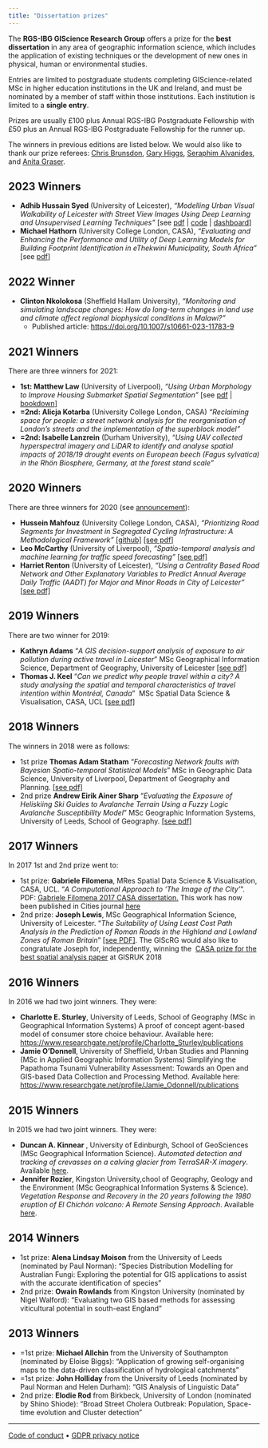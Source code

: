 ```yaml
---
title: "Dissertation prizes"
---
```


The **RGS-IBG GIScience Research Group** offers a prize for the **best** **dissertation** in any area of geographic information science, which includes the application of existing techniques or the development of new ones in physical, human or environmental studies.

Entries are limited to postgraduate students completing GIScience-related MSc in higher education institutions in the UK and Ireland, and must be nominated by a member of staff within those institutions. Each institution is limited to a **single entry**.

Prizes are usually £100 plus Annual RGS-IBG Postgraduate Fellowship with £50 plus an Annual RGS-IBG Postgraduate Fellowship for the runner up.

The winners in previous editions are listed below. We would also like to thank our prize referees: [Chris Brunsdon](https://www.maynoothuniversity.ie/people/chris-brunsdon), [Gary Higgs](https://eur02.safelinks.protection.outlook.com/?url=https%3A%2F%2Fwiserd.ac.uk%2Fabout-us%2Fpeople%2Fgary-higgs&data=04%7C01%7Cs.alvanides%40northumbria.ac.uk%7C33de3206c1894fce3bf308d8bb8b41fb%7Ce757cfdd1f354457af8f7c9c6b1437e3%7C0%7C0%7C637465554065910385%7CUnknown%7CTWFpbGZsb3d8eyJWIjoiMC4wLjAwMDAiLCJQIjoiV2luMzIiLCJBTiI6Ik1haWwiLCJXVCI6Mn0%3D%7C1000&sdata=0M7H6kwKnjaAPAf6WykbVMsoy2TY3TfbxuZIL59Wh6E%3D&reserved=0), [Seraphim Alvanides](https://www.northumbria.ac.uk/about-us/our-staff/a/seraphim-alvanides/), and [Anita Graser](https://anitagraser.com/about/).

## 2023 Winners

- **Adhib Hussain Syed** (University of Leicester), _"Modelling Urban Visual Walkability of Leicester with Street View Images Using Deep Learning and Unsupervised Learning Techniques"_ \[see [pdf](https://github.com/adhibsyed/walkability/blob/main/paper/paper.pdf) | [code](https://github.com/adhibsyed/walkability) | [dashboard](https://adhibsyed.shinyapps.io/walkabilitydashboard/)\]
- **Michael Hathorn** (University College London, CASA), _"Evaluating and Enhancing the Performance and Utility of Deep Learning Models for Building Footprint Identification in eThekwini Municipality, South Africa"_ \[see [pdf](https://drive.google.com/file/d/1SKhTUnfoXMkBDt7LKljOfvDaIh--msbz/view)\]

## 2022 Winner

- **Clinton Nkolokosa** (Sheffield Hallam University), _"Monitoring and simulating landscape changes: How do long-term changes in land use and climate affect regional biophysical conditions in Malawi?"_
    - Published article: [https://doi.org/10.1007/s10661-023-11783-9](https://doi.org/10.1007/s10661-023-11783-9)

## 2021 Winners

There are three winners for 2021:

- **1st: Matthew Law** (University of Liverpool), _“Using Urban Morphology to Improve Housing Submarket Spatial Segmentation”_ \[see [pdf](https://matthewlaw.xyz/dissertation21/_main.pdf) | [bookdown](https://matthewlaw.xyz/dissertation21/)\]
- **\=2nd: Alicja Kotarba** (University College London, CASA) _“Reclaiming space for people: a street network analysis for the reorganisation of London’s streets and the implementation of the superblock model”_
- **\=2nd: Isabelle Lanzrein** (Durham University), _"Using UAV collected hyperspectral imagery and LiDAR to identify and analyse spatial impacts of 2018/19 drought events on European beech (Fagus sylvatica) in the Rhön Biosphere, Germany, at the forest stand scale"_

## 2020 Winners

There are three winners for 2020 (see [announcement](https://geoinfo.science/2021/01/25/dissertation-prize-winners-2020/)):

- **Hussein Mahfouz** (University College London, CASA), _"Prioritizing Road Segments for Investment in Segregated Cycling Infrastructure: A Methodological Framework"_ [\[github\]](https://github.com/Hussein-Mahfouz/Bicycle-Network-Optimization) [\[see pdf\]](https://eur03.safelinks.protection.outlook.com/?url=https%3A%2F%2Fgithub.com%2FHussein-Mahfouz%2FBicycle-Network-Optimization%2Fblob%2Fmaster%2FPaper%2FDissertation%2520Final%2520Draft.pdf&data=04%7C01%7Cs.desabbata%40leicester.ac.uk%7C56987abd15b941ab467908d8bb81608b%7Caebecd6a31d44b0195ce8274afe853d9%7C0%7C0%7C637465512955525323%7CUnknown%7CTWFpbGZsb3d8eyJWIjoiMC4wLjAwMDAiLCJQIjoiV2luMzIiLCJBTiI6Ik1haWwiLCJXVCI6Mn0%3D%7C2000&sdata=Gtzsn4nTt0tu2QeZquT94A%2B5NOo2HI6VUUDZvlmTNLw%3D&reserved=0)
- **Leo McCarthy** (University of Liverpool), _"Spatio-temporal analysis and machine learning for traffic speed forecasting"_ [\[see pdf\]](https://www.researchgate.net/publication/348578965_Spatio-temporal_analysis_and_machine_learning_for_traffic_speed_forecasting)
- **Harriet Renton** (University of Leicester), _"Using a Centrality Based Road Network and Other Explanatory Variables to Predict Annual Average Daily Traffic (AADT) for Major and Minor Roads in City of Leicester"_ [\[see pdf\]](https://www.researchgate.net/publication/348786993_Using_a_Centrality_Based_Road_Network_and_Other_Explanatory_Variables_to_Predict_Annual_Average_Daily_Traffic_AADT_for_Major_and_Minor_Roads_in_City_of_Leicester)

## 2019 Winners

There are two winner for 2019:

- **Kathryn Adams** "_A GIS decision-support analysis of exposure to air pollution during active travel in Leicester_" MSc Geographical Information Science, Department of Geography, University of Leicester [\[see pdf\]](https://www.researchgate.net/publication/341071871_A_GIS_decision-support_analysis_of_exposure_to_air_pollution_during_active_travel_in_Leicester)
- **Thomas J. Keel** "_Can we predict why people travel within a city? A study analysing the spatial and temporal characteristics of travel intention within Montréal, Canada_"  MSc Spatial Data Science & Visualisation, CASA, UCL [\[see pdf\]](https://www.researchgate.net/publication/344072488_Can_we_predict_why_people_travel_within_a_city_A_study_analysing_the_spatial_and_temporal_characteristics_of_travel_intention_within_Montreal_Canada)

## 2018 Winners

The winners in 2018 were as follows:

- 1st prize **Thomas Adam Statham** "_Forecasting Network faults with Bayesian Spatio-temporal Statistical Models_" MSc in Geographic Data Science, University of Liverpool, Department of Geography and Planning. [\[see pdf\]](http://www.imlab.ac.uk/media/livacuk/gdsl/Tom_Statham_2018_GDS_dissertation.pdf)
- 2nd prize **Andrew Eirik Ainer Sharp** "_Evaluating the Exposure of Heliskiing Ski Guides to Avalanche Terrain Using a Fuzzy Logic Avalanche Susceptibility Model_" MSc Geographic Information Systems, University of Leeds, School of Geography. [\[see pdf\]](https://www.researchgate.net/publication/331231954_EVALUATING_THE_EXPOSURE_OF_HELISKIING_SKI_GUIDES_TO_AVALANCHE_TERRAIN_USING_A_FUZZY_LOGIC_AVALANCHE_SUSCEPTIBILITY_MODEL)

## 2017 Winners

In 2017 1st and 2nd prize went to:

- 1st prize: **Gabriele Filomena**, MRes Spatial Data Science & Visualisation, CASA, UCL. "_A Computational Approach to 'The Image of the City'_". PDF: [Gabriele Filomena 2017 CASA dissertation.](https://www.ucl.ac.uk/bartlett/casa/sites/bartlett/files/gf_dissertation_compressed.pdf) This work has now been published in Cities journal [here](https://www.sciencedirect.com/science/article/pii/S0264275118309776)
- 2nd prize: **Joseph Lewis**, MSc Geographical Information Science, University of Leicester. "_The Suitability of Using Least Cost Path Analysis in the Prediction of Roman Roads in the Highland and Lowland Zones of Roman Britain_" [\[see PDF\]](https://josephlewis.github.io/Dissertation.pdf). The GIScRG would also like to congratulate Joseph for, independently, winning the  [CASA prize for the best spatial analysis paper](https://www.ucl.ac.uk/bartlett/casa/news/2018/apr/2018-gisruk-prize-awarded-joseph-lewis) at GISRUK 2018

## 2016 Winners

In 2016 we had two joint winners. They were:

- **Charlotte E. Sturley**, University of Leeds, School of Geography (MSc in Geographical Information Systems) A proof of concept agent-based model of consumer store choice behaviour. Available here: [https://www.researchgate.net/profile/Charlotte\_Sturley/publications](https://www.researchgate.net/profile/Charlotte_Sturley/publications)
- **Jamie O’Donnell**, University of Sheffield, Urban Studies and Planning (MSc in Applied Geographic Information Systems) Simplifying the Papathoma Tsunami Vulnerability Assessment: Towards an Open and GIS-based Data Collection and Processing Method. Available here: [https://www.researchgate.net/profile/Jamie\_Odonnell/publications](https://www.researchgate.net/profile/Jamie_Odonnell/publications)

## 2015 Winners

In 2015 we had two joint winners. They were:

- **Duncan A. Kinnear** , University of Edinburgh, School of GeoSciences (MSc Geographical Information Science). _Automated detection and tracking of crevasses on a calving glacier from TerraSAR-X imagery_. Available [here](http://www.geos.ed.ac.uk/internal/databases/dms/public/abstract_report.html?username:text=s1472101).
- **Jennifer Rozier**, Kingston University,chool of Geography, Geology and the Environment (MSc Geographical Information Systems & Science). _Vegetation Response and Recovery in the 20 years following the 1980 eruption of El Chichón volcano: A Remote Sensing Approach_. Available [here](https://www.researchgate.net/publication/291829975_Vegetation_Response_and_Recovery_in_the_20_years_following_the_1982_eruption_of_El_Chichon_volcano_A_Remote_Sensing_Approach).

## 2014 Winners

- 1st prize: **Alena Lindsay Moison** from the University of Leeds (nominated by Paul Norman): "Species Distribution Modelling for Australian Fungi: Exploring the potential for GIS applications to assist with the accurate identification of species”
- 2nd prize: **Owain Rowlands** from Kingston University (nominated by Nigel Walford): "Evaluating two GIS based methods for assessing viticultural potential in south-east England"

## 2013 Winners

- \=1st prize: **Michael Allchin** from the University of Southampton (nominated by Eloise Biggs): “Application of growing self-organising maps to the data-driven classification of hydrological catchments”
- \=1st prize: **John Holliday** from the University of Leeds (nominated by Paul Norman and Helen Durham): “GIS Analysis of Linguistic Data”
- 2nd prize: **Elodie Rod** from Birkbeck, University of London (nominated by Shino Shiode): “Broad Street Cholera Outbreak: Population, Space-time evolution and Cluster detection”



* * *

[Code of conduct](https://www.rgs.org/about/the-society/governance/code-of-conduct/) • [GDPR privacy notice](https://www.rgs.org/privacy-notice/)